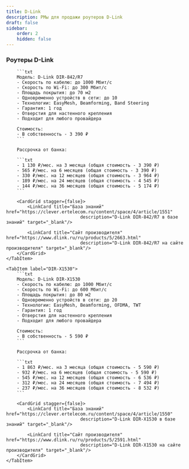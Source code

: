 ```yaml
---
title: D-Link
description: РМы для продажи роутеров D-Link
draft: false
sidebar:
    order: 2
    hidden: false
---
```



<CardGrid stagger={false}>
    <LinkCard title="Города с рассрочкой"
                        href="https://clever.ertelecom.ru/content/space/4/folder/635/article/13578/page/0"
                        description="Список городов с доступной рассрочкой в базе знаний" target="_blank"/>
    <LinkCard title="Оформление рассрочки"
                        href="https://clever.ertelecom.ru/content/space/4/folder/635/article/13578/page/8"
                        description="Инструкция по оформлению рассрочки в базе знаний" target="_blank"/>
</CardGrid>

### Роутеры D-Link

<Tabs>
    <TabItem label="DIR-842/R7">

        ```txt
        Модель: D-Link DIR-842/R7
        - Скорость по кабелю: до 1000 Мбит/с
        - Скорость по Wi-Fi: до 300 Мбит/с
        - Площадь покрытия: до 70 м2
        - Одновременно устройств в сети: до 10
        - Технологии: EasyMesh, Beamforming, Band Steering
        - Гарантия: 1 год
        - Отверстия для настенного крепления
        - Подходит для любого провайдера

        Стоимость:
        - В собственность - 3 390 ₽
        ```

        Рассрочка от банка:

        ```txt
        - 1 130 ₽/мес. на 3 месяца (общая стоимость - 3 390 ₽)
        - 565 ₽/мес. на 6 месяцев (общая стоимость - 3 390 ₽)
        - 330 ₽/мес. на 12 месяцев (общая стоимость - 3 964 ₽)
        - 189 ₽/мес. на 24 месяцев (общая стоимость - 4 545 ₽)
        - 144 ₽/мес. на 36 месяцев (общая стоимость - 5 174 ₽)
        ```

        <CardGrid stagger={false}>
            <LinkCard title="База знаний" href="https://clever.ertelecom.ru/content/space/4/article/1551"
                                description="D-Link DIR-842/R7 в базе знаний" target="_blank"/>

            <LinkCard title="Сайт производителя" href="https://www.dlink.ru/ru/products/5/2663.html"
                                description="D-Link DIR-842/R7 на сайте производителя" target="_blank"/>
        </CardGrid>
    </TabItem>

    <TabItem label="DIR-X1530">
        ```txt
        Модель: D-Link DIR-X1530
        - Скорость по кабелю: до 1000 Мбит/с
        - Скорость по Wi-Fi: до 600 Мбит/с
        - Площадь покрытия: до 80 м2
        - Одновременно устройств в сети: до 20
        - Технологии: EasyMesh, Beamforming, OFDMA, TWT
        - Гарантия: 1 год
        - Отверстия для настенного крепления
        - Подходит для любого провайдера

        Стоимость:
        - В собственность - 5 590 ₽
        ```

        Рассрочка от банка:

        ```txt
        - 1 863 ₽/мес. на 3 месяца (общая стоимость - 5 590 ₽)
        - 932 ₽/мес. на 6 месяцев (общая стоимость - 5 590 ₽)
        - 545 ₽/мес. на 12 месяцев (общая стоимость - 6 536 ₽)
        - 312 ₽/мес. на 24 месяцев (общая стоимость - 7 494 ₽)
        - 237 ₽/мес. на 36 месяцев (общая стоимость - 8 532 ₽)
        ```

        <CardGrid stagger={false}>
            <LinkCard title="База знаний" href="https://clever.ertelecom.ru/content/space/4/article/1550"
                                description="D-Link DIR-X1530 в базе знаний" target="_blank"/>

            <LinkCard title="Сайт производителя" href="https://www.dlink.ru/ru/products/5/2591.html"
                                description="D-Link DIR-X1530 на сайте производителя" target="_blank"/>
        </CardGrid>
    </TabItem>
</Tabs>
